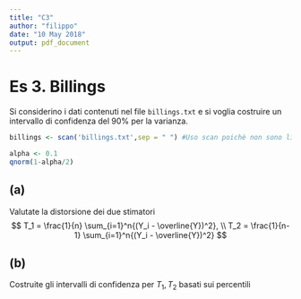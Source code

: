 ```yaml
---
title: "C3"
author: "filippo"
date: "10 May 2018"
output: pdf_document
---
```


# Es 3. Billings
Si considerino i dati contenuti nel file `billings.txt` e si voglia costruire un intervallo di confidenza del 90% per la varianza.

```r
billings <- scan('billings.txt',sep = " ") #Uso scan poichè non sono linea per linea 

alpha <- 0.1
qnorm(1-alpha/2)
```

## (a)
Valutate la distorsione dei due stimatori
$$
T_1 = \frac{1}{n} \sum_{i=1}^n{(Y_i - \overline{Y})^2},
\\
T_2 = \frac{1}{n-1} \sum_{i=1}^n{(Y_i - \overline{Y})^2}
$$

## (b)
Costruite gli intervalli di confidenza per $T_1,T_2$ basati sui percentili